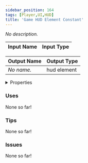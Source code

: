 ```yaml
---
sidebar_position: 164
tags: [Player,UI,HUD]
title: 'Game HUD Element Constant'
---
```


*No description.*




<EsbSvg />

| Input Name | Input Type |
|-----------|-----------|

| Output Name | Output Type |
|-----------|-----------|
| *No name.* | hud element |


<details>
  <summary>Properties</summary>
  <div>
    <div>
    <table>
      <thead>
        <tr>
          <th>Is beta required?</th>
          <th>❌</th>
        </tr>
        <tr>
          <th>Is this chip a trolling risk?</th>
          <th>❌</th>
        </tr>
        <tr>
          <th>Is this chip a role assignment risk?</th>
          <th>❌</th>
        </tr>
        <tr>
          <th>Chip UUID</th>
          <th>4a3c3d38-f1a4-493b-977f-5444ab2d404b</th>
        </tr>
      </thead>
    </table>
    </div>
  </div>
</details>

### Uses

None so far!

### Tips

None so far!

### Issues

None so far!